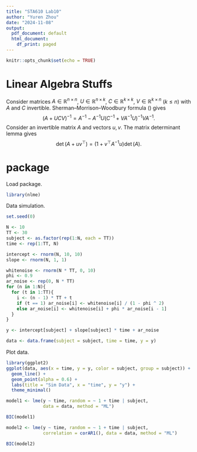 ```yaml
---
title: "STA610 Lab10"
author: "Yuren Zhou"
date: "2024-11-08"
output:
  pdf_document: default
  html_document:
    df_print: paged
---
```


```r
knitr::opts_chunk$set(echo = TRUE)
```

\begin{itemize}
\item
Write down your answers in any blank sheet and submit your work in paper during the lab.
\item
Your work will not be graded. As long as you submit, you will get a full credit.
\item
For those who missed the lab today, you can submit it via email to me for half credit.
\end{itemize}





# Linear Algebra Stuffs

Consider matrices $A \in \mathbb{R}^{n \times n}$, $U \in \mathbb{R}^{n \times k}$, $C \in \mathbb{R}^{k \times k}$, $V \in \mathbb{R}^{k \times n}$ ($k \le n$) with $A$ and $C$ invertible.
Sherman–Morrison–Woodbury formula (\url{https://en.wikipedia.org/wiki/Woodbury_matrix_identity}) gives
$$
(A + U C V)^{-1}
=
A^{-1} - A^{-1} U (C^{-1} + V A^{-1} U)^{-1} V A^{-1}
.
$$
\begin{enumerate}
\item
Verify the formula by computing the following:
$$
(A + U C V) (A^{-1} - A^{-1} U (C^{-1} + V A^{-1} U)^{-1} V A^{-1})
.
$$
\item
Use the formula to simplify the following $n \times n$ matrix:
$$
(I - a 1 1^\top)^{-1}
.
$$
\item
For a matrix $A$ with $||A||_2 < 1$ (i.e. all eigenvalues of $A$ are between -1 and 1), we have power series
$$
(I - A)^{-1}
=
I + A + A^2 + \cdots
=
\sum_{\ell = 0}^\infty A^\ell
.
$$
Now use this formula to simplify $(I - a 1 1^\top)^{-1}$ when $-\frac{1}{n} < a < \frac{1}{n}$.
Do you get the same result as in part 2?
\end{enumerate}




Consider an invertible matrix $A$ and vectors $u, v$.
The matrix determinant lemma gives
$$
\det(A + u v^\top)
=
(1 + v^\top A^{-1} u) \det(A)
.
$$
\begin{enumerate}
\item
Prove this lemma.
Hint: check out \url{https://en.wikipedia.org/wiki/Matrix_determinant_lemma}.
\item
Compute the determinant
$$
\det(I - a 11^\top)
.
$$
\end{enumerate}





# \textsf{nlme} package

Load package.
```r
library(nlme)
```

Data simulation.
```r
set.seed(0)

N <- 10
TT <- 30
subject <- as.factor(rep(1:N, each = TT))
time <- rep(1:TT, N)

intercept <- rnorm(N, 10, 10)
slope <- rnorm(N, 1, 1)

whitenoise <- rnorm(N * TT, 0, 10)
phi <- 0.9
ar_noise <- rep(0, N * TT)
for (n in 1:N){
  for (t in 1:TT){
    i <- (n - 1) * TT + t
    if (t == 1) ar_noise[i] <- whitenoise[i] / (1 - phi ^ 2)
    else ar_noise[i] <- whitenoise[i] + phi * ar_noise[i - 1]
  }
}

y <- intercept[subject] + slope[subject] * time + ar_noise

data <- data.frame(subject = subject, time = time, y = y)
```

Plot data.
```r
library(ggplot2)
ggplot(data, aes(x = time, y = y, color = subject, group = subject)) +
  geom_line() +
  geom_point(alpha = 0.6) +
  labs(title = "Sim Data", x = "time", y = "y") +
  theme_minimal()
```

\begin{enumerate}
\item
Fit the model with a fixed effect of time, random intercepts and slopes for each subject, and independent noise.
\item
Fit the model with a fixed effect of time, random intercepts and slopes for each subject, and autocorrelated noise.
\item
Report the BIC for both models. Which model would you choose?
\end{enumerate}


```r
model1 <- lme(y ~ time, random = ~ 1 + time | subject,
              data = data, method = "ML")

BIC(model1)
```

```r
model2 <- lme(y ~ time, random = ~ 1 + time | subject,
              correlation = corAR1(), data = data, method = "ML")

BIC(model2)
```
